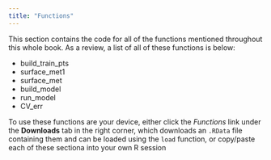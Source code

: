 ```yaml
---
title: "Functions"
---
```


This section contains the code for all of the functions mentioned throughout this whole book. As a review, a list of all of these functions is below:

-   build_train_pts
-   surface_met1
-   surface_met
-   build_model
-   run_model
-   CV_err

To use these functions are your device, either click the *Functions* link under the **Downloads** tab in the right corner, which downloads an `.RData` file containing them and can be loaded using the `load` function, or copy/paste each of these sectiona into your own R session
